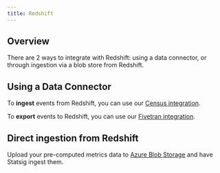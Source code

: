 ```yaml
---
title: Redshift
---
```

## Overview

There are 2 ways to integrate with Redshift: using a data connector, or through ingestion via a blob store from Redshift.

## Using a Data Connector

To **ingest** events from Redshift, you can use our [Census integration](/integrations/data-connectors/census).

To **export** events to Redshift, you can use our [Fivetran integration](/integrations/data-connectors/fivetran).

## Direct ingestion from Redshift
Upload your pre-computed metrics data to [Azure Blob Storage](azure_upload) and have Statsig ingest them.
